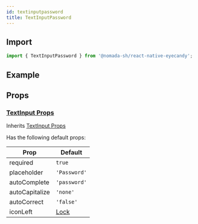 ```yaml
---
id: textinputpassword
title: TextInputPassword
---
```


## Import

```jsx
import { TextInputPassword } from '@nomada-sh/react-native-eyecandy';
```

## Example

## Props

### [TextInput Props](textinput#props)

Inherits [TextInput Props](textinput#props)

Has the following default props:

| Prop           | Default               |
| -------------- | --------------------- |
| required       | `true`                |
| placeholder    | `'Password'`          |
| autoComplete   | `'password'`          |
| autoCapitalize | `'none'`              |
| autoCorrect    | `'false'`             |
| iconLeft       | [Lock](../icons#lock) |
